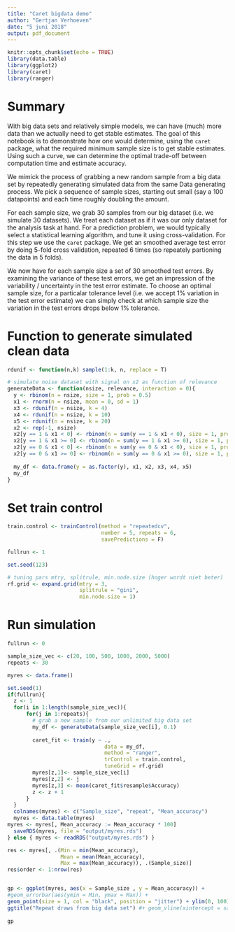```yaml
---
title: "Caret bigdata demo"
author: "Gertjan Verhoeven"
date: "5 juni 2018"
output: pdf_document
---
```


```r
knitr::opts_chunk$set(echo = TRUE)
library(data.table)
library(ggplot2)
library(caret)
library(ranger)
```

# Summary

With big data sets and relatively simple models, we can have (much) more data than we actually need to get stable estimates.
The goal of this notebook is to demonstrate how one would determine, using the `caret` package, what the required minimum sample size is to get stable estimates. Using such a curve, we can determine the optimal trade-off between computation time and estimate accuracy.

We mimick the process of grabbing a new random sample from a big data set by repeatedly generating simulated data from the same Data generating process. We pick a sequence of sample sizes, starting out small (say a 100 datapoints) and each time roughly doubling the amount.

For each sample size, we grab 30 samples from our big dataset (i.e. we simulate 30 datasets). We treat each dataset as if it was our only dataset for the analysis task at hand. For a prediction problem, we would typically select a statistical learning algorithm, and tune it using cross-validation. For this step we use the `caret` package. We get an smoothed average test error by doing 5-fold cross validation, repeated 6 times (so repeately partioning the data in 5 folds). 

We now have for each sample size a set of 30 smoothed test errors. By examining the variance of these test errors, we get an impression of the variability / uncertainty in the test error estimate. To choose an optimal sample size, for a particalar tolerance level (i.e. we accept 1% variation in the test error estimate) we can simply check at which sample size the variation in the test errors drops below 1% tolerance.

# Function to generate simulated clean data

```r
rdunif <- function(n,k) sample(1:k, n, replace = T)

# simulate noise dataset with signal on x2 as function of relevance
generateData <- function(nsize, relevance, interaction = 0){
  y <- rbinom(n = nsize, size = 1, prob = 0.5)
  x1 <- rnorm(n = nsize, mean = 0, sd = 1)
  x3 <- rdunif(n = nsize, k = 4)
  x4 <- rdunif(n = nsize, k = 10)
  x5 <- rdunif(n = nsize, k = 20)
  x2 <- rep(-1, nsize)
  x2[y == 1 & x1 < 0] <- rbinom(n = sum(y == 1 & x1 < 0), size = 1, prob = 0.5 - relevance - interaction)
  x2[y == 1 & x1 >= 0] <- rbinom(n = sum(y == 1 & x1 >= 0), size = 1, prob = 0.5 - relevance + interaction)
  x2[y == 0 & x1 < 0] <- rbinom(n = sum(y == 0 & x1 < 0), size = 1, prob = 0.5 + relevance - interaction)
  x2[y == 0 & x1 >= 0] <- rbinom(n = sum(y == 0 & x1 >= 0), size = 1, prob = 0.5 + relevance + interaction)
  
  my_df <- data.frame(y = as.factor(y), x1, x2, x3, x4, x5)
  my_df
}
```

# Set train control

```r
train.control <- trainControl(method = "repeatedcv", 
                              number = 5, repeats = 6, 
                              savePredictions = F)

fullrun <- 1

set.seed(123)

# tuning pars mtry, splitrule, min.node.size (hoger wordt niet beter)
rf.grid <- expand.grid(mtry = 3, 
                       splitrule = "gini",
                       min.node.size = 1)

```

# Run simulation

```r
fullrun <- 0

sample_size_vec <- c(20, 100, 500, 1000, 2000, 5000)
repeats <- 30

myres <- data.frame()

set.seed(1)
if(fullrun){
  z <- 1
  for(i in 1:length(sample_size_vec)){
      for(j in 1:repeats){
        # grab a new sample from our unlimited big data set
        my_df <- generateData(sample_size_vec[i], 0.1)
        
        caret_fit <- train(y ~ ., 
                               data = my_df,
                               method = "ranger",
                               trControl = train.control,
                               tuneGrid = rf.grid)
        myres[z,1]<- sample_size_vec[i]
        myres[z,2] <- j
        myres[z,3] <- mean(caret_fit$resample$Accuracy)
        z <- z + 1
      }
  }
  colnames(myres) <- c("Sample_size", "repeat", "Mean_accuracy")
  myres <- data.table(myres)
myres <- myres[, Mean_accuracy := Mean_accuracy * 100]
  saveRDS(myres, file = "output/myres.rds")
} else { myres <- readRDS("output/myres.rds") }
```

```r
res <- myres[, .(Min = min(Mean_accuracy),
                 Mean = mean(Mean_accuracy),
                 Max = max(Mean_accuracy)), .(Sample_size)]
res$order <- 1:nrow(res)


gp <- ggplot(myres, aes(x = Sample_size , y = Mean_accuracy)) +
#geom_errorbar(aes(ymin = Min, ymax = Max)) +
geom_point(size = 1, col = "black", position = "jitter") + ylim(0, 100) + ylab("cross-validated test accuracy") + xlab("Sample size") +
ggtitle("Repeat draws from big data set") #+ geom_vline(xintercept = sample_size_vec, color = "blue") 
  
gp
```



